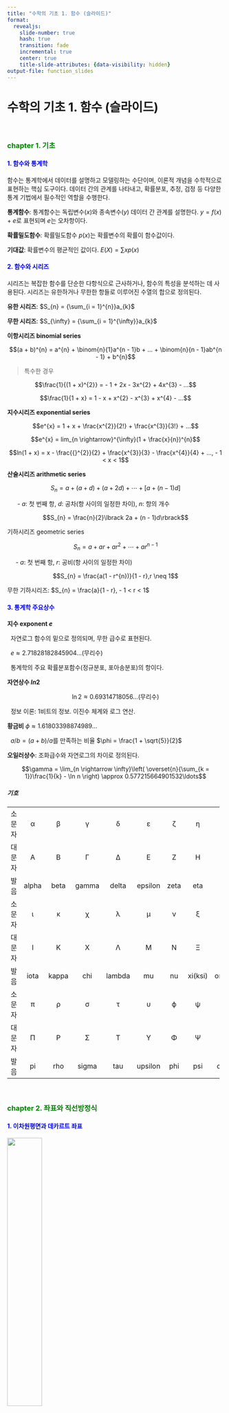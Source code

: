 ```yaml
---
title: "수학의 기초 1. 함수 (슬라이드)"
format:
  revealjs:
    slide-number: true
    hash: true
    transition: fade
    incremental: true
    center: true
    title-slide-attributes: {data-visibility: hidden}
output-file: function_slides
---
```


# 수학의 기초 1. 함수 (슬라이드)

<br>

### <span style="color:green">chapter 1. 기초</span>

#### <span style="color:blue">1. 함수와 통계학</span>


함수는 통계학에서 데이터를 설명하고 모델링하는 수단이며, 이론적 개념을 수학적으로 표현하는 핵심 도구이다. 데이터 간의 관계를 나타내고, 확률분포, 추정, 검정 등 다양한 통계 기법에서 필수적인 역할을 수행한다.

**통계함수**: 통계함수는 독립변수($x$)와 종속변수($y$) 데이터 간 관계를 설명한다. $y = f(x) + e$로 표현되며 $e$는 오차항이다.

**확률밀도함수**: 확률밀도함수 $p(x)$는 확률변수의 확률이 함수값이다.

**기대값**: 확률변수의 평균적인 값이다. $E(X) = \sum xp(x)$

#### <span style="color:blue"> 2. 함수와 시리즈</span>

시리즈는 복잡한 함수를 단순한 다항식으로 근사하거나, 함수의 특성을 분석하는 데 사용된다. 시리즈는 유한하거나 무한한 항들로 이루어진 수열의 합으로 정의된다.

**유한 시리즈**: $S_{n} = {\sum_{i = 1}^{n}}a_{k}$

**무한 시리즈**: $S_{\infty} = {\sum_{i = 1}^{\infty}}a_{k}$

**이항시리즈 binomial series**

$$(a + b)^{n} = a^{n} + \binom{n}{1}a^{n - 1}b + ... + \binom{n}{n - 1}ab^{n - 1} + b^{n}$$

> 특수한 경우 

$$\frac{1}{(1 + x)^{2}} = - 1 + 2x - 3x^{2} + 4x^{3} - ...$$ 

$$\frac{1}{1 + x} = 1 - x + x^{2} - x^{3} + x^{4} - ...$$

**지수시리즈 exponential series**

$$e^{x} = 1 + x + \frac{x^{2}}{2!} + \frac{x^{3}}{3!} + ...$$

$$e^{x} = lim_{n \rightarrow}^{\infty}(1 + \frac{x}{n})^{n}$$

$$ln(1 + x) = x - \frac{{}^{2}}{2} + \frac{x^{3}}{3} - \frac{x^{4}}{4} + ..., - 1 < x < 1$$

**산술시리즈 arithmetic series**

$$S_{n} = a + (a + d) + (a + 2d) + \cdots + \lbrack a + (n - 1)d\rbrack$$

&nbsp; &nbsp; &nbsp; - $a$: 첫 번째 항, $d$: 공차(항 사이의 일정한 차이), $n$: 항의 개수

$$S_{n} = \frac{n}{2}\lbrack 2a + (n - 1)d\rbrack$$

기하시리즈 geometric series

$$S_{n} = a + ar + ar^{2} + \cdots + ar^{n - 1}$$

&nbsp; &nbsp; &nbsp;- $a$: 첫 번째 항, $r$: 공비(항 사이의 일정한 차이)

$$S_{n} = \frac{a(1 - r^{n})}{1 - r},r \neq 1$$

무한 기하시리즈: $S_{n} = \frac{a}{1 - r}, - 1 < r < 1$

#### <span style="color:blue"> 3. 통계학 주요상수</span>

**지수 exponent $e$**

&nbsp; 자연로그 함수의 밑으로 정의되며, 무한 급수로 표현된다.

&nbsp; $e \approx 2.71828182845904\ldots$(무리수)

&nbsp; 통계학의 주요 확률분포함수(정규분포, 포아송분포)의 항이다.

**자연상수 $ln2$**

$$\ln 2 \approx 0.69314718056\ldots \text{(무리수)}$$

&nbsp; 정보 이론: 1비트의 정보. 이진수 체계와 로그 연산.

**황금비** $\phi \approx 1.61803398874989\ldots$

&nbsp; $a/b = (a + b)/a$를 만족하는 비율 $\phi = \frac{1 + \sqrt{5}}{2}$

**오일러상수**: 조화급수와 자연로그의 차이로 정의된다.

$$\gamma = \lim_{n \rightarrow \infty}\left( \overset{n}{\sum_{k = 1}}\frac{1}{k} - \ln n \right) \approx 0.577215664901532\ldots$$

##### 기호

  -------- ------- ------- -------- -------- --------- ------- --------- ---------
   소문자     α       β       γ        δ         ε        ζ        η         θ

   대문자     Α       Β       Γ        Δ         Ε        Ζ        Η         Θ

    발음    alpha   beta    gamma    delta    epsilon   zeta      eta      theta

   소문자     ι       κ       χ        λ         μ        ν        ξ         ο

   대문자     Ι       Κ       Χ        Λ         Μ        Ν        Ξ         Ο

    발음    iota    kappa    chi     lambda     mu       nu     xi(ksi)   omicron

   소문자     π       ρ       σ        τ         υ        ϕ        ψ         ω

   대문자     Π       Ρ       Σ        Τ         Υ        Φ        Ψ         Ω

    발음     pi      rho    sigma     tau     upsilon    phi      psi      omega
  -------- ------- ------- -------- -------- --------- ------- --------- ---------

<br>

### <span style="color:green">chapter 2. 좌표와 직선방정식</span>

#### <span style="color:blue"> 1. 이차원평면과 데카르트 좌표</span>

![](images/데카르트.png){fig-align="center" width="40%"}

이차원 평면에서 모든 점은 숫자 좌표로 coordinate 표현할 수 있으며,
점들의 집합으로 이루어진 선이나 곡선은 좌표방정식으로 나타낼 수 있다.
이를 위해 이차원 평면에는 두 개의 직선이 설정된다.. 수평선인 $x$-축
axis과 수직선인 $y$-축이다. 이 두 직선은 원점에서 직각으로 교차하며,
원점은 두 축의 기준점이 된다.

원점을 기준으로 $x$-축에서 $a$만큼, $y$-축에서 $b$만큼 떨어진 점의
좌표는 $(a,b)$로 표기된다. 이러한 표기 방식은 데카르트 좌표라고 한다.
여기서 $a$와 $b$는 각각 $x$-좌표와 $y$-좌표를 나타내며, 이 값들은 모두
실수 값으로 구성된다.

데카르트 Cartesian 좌표계는 이차원 평면에서 점의 위치를 명확하고
직관적으로 나타내는 데 사용되며, 수학적 분석 및 응용의 기초가 된다. 이를
활용하면 점, 선, 곡선, 그리고 다양한 기하학적 형태를 방정식으로
표현하고, 이를 통해 여러 문제를 해결할 수 있다.

#### <span style="color:blue"> 2. 직선과 증가</span>

##### 직선

두 점을 가장 짧은 거리로 연결하는 선을 직선이라고 한다. 직선은 두 점
사이의 최단 경로로 정의되며, 그 위에는 무수히 많은 점이 존재한다.
좌표평면에서 직선은 중요한 기하학적 구조로, 점과 점 사이의 관계를
나타내는 기본 도구이다.

##### 증가량 (Increment)

![](images/증가량.png){fig-align="center" width="40%"}

좌표평면에서 두 점 $(x_{1},y_{1})$과 $(x_{2},y_{2})$의 이동을 고려할 때,
x-좌표와 y-좌표의 변화량을 각각 증가량이라고 한다.

x-좌표의 증가량: $\Delta x = x_{2} - x_{1}$

y-좌표의 증가량: $\Delta y = y_{2} - y_{1}$

증가량의 부호와 크기는 두 점의 좌표 차이에 의해 결정되며, x-좌표나
y-좌표의 변화 방향을 나타낸다.

##### 기울기 slope

증가량은 두 점을 지나는 직선의 기울기를 계산하는 데 활용된다. 기울기 m은
두 점 사이의 x-좌표의 증가량에 대한 y-좌표의 증가량의 비율로 정의되며,
다음과 같은 식으로 표현된다:

$$m = \frac{\Delta y}{\Delta x} = \frac{y_{2} - y_{1}}{x_{2} - x_{1}},\Delta x \neq 0$$

&nbsp; &nbsp; - $m > 0$: 직선이 오른쪽으로 올라간다.

&nbsp; &nbsp; - $m < 0$: 직선이 오른쪽으로 내려간다.

&nbsp; &nbsp; - $m = 0$: 직선이 수평이다.

&nbsp; &nbsp; - $m$이 정의되지 않음 ($\Delta x = 0$): 직선이 수직이다.

##### 수평 parallel과 수직 perpendicular

두 직선 $L_{1}$과 $L_{2}$의 기울기가 동일하면, 즉 $m_{1} = m_{2}$이면 두
직선은 서로 평행 하다고 한다. 이 경우, 두 직선은 교차하지 않으며, 동일한
방향으로 뻗어 있다.

두 직선 $L_{1}$과 $L_{3}$의 기울기의 곱이 -1이면, 즉
$m_{1} \cdot m_{2} = - 1$이면 두 직선은 서로 수직하다고 한다. 이는 두
직선이 교차할 때 $90^{\circ}$의 각을 이루는 경우이다.

##### 3. 직선 방정식 linear equation

직선 방정식은 직선 위의 모든 점의 좌표를 만족하며, 직선 이외의 점의
좌표에서는 만족하지 않는 방정식이다. 좌표평면에서 직선은 절편
intercept과 기울기 slope를 이용해 다음과 같은 일반적인 형태로 표현된다.
$y = bx + a$

- $b$: 직선의 기울기, $a$: y-축과 교차하는 절편

##### 직선 구성요소

기울기 $b$는 직선이 얼마나 가파르게 증가하거나 감소하는지를 나타내며,
x-좌표의 변화량에 대한 y-좌표의 변화량의 비율로 정의된다:

$$b = \frac{\Delta y}{\Delta x}$$

&nbsp; &nbsp; - b \> 0: 직선이 오른쪽으로 올라간다.

&nbsp; &nbsp; - b \< 0: 직선이 오른쪽으로 내려간다.

&nbsp; &nbsp; - b = 0: 직선이 수평이다.

절편 a는 직선이 y-축과 만나는 점의 y-좌표를 나타낸다. x = 0일 때, 직선
방정식에서 y = a가 된다.

##### 수평선 horizontal line

기울기 b = 0인 경우, 직선은 수평선이 된다. 이러한 직선의 방정식은
$y = a$이다. 이 직선은 x-축과 평행하며, y-축 상에서 y = a를 지난다.

##### 수직선 vertical line

y-축과 평행한 직선의 방정식으로 $x = c$이다. 이 직선은 x-축과 x = c에서
교차한다. 기울기가 정의되지 않으며, 수직선은 y-축과 항상 평행하다.

<br>

### <span style="color:green">chapter 3. 함수란?</span>

#### <span style="color:blue"> 1. 함수 정의</span>

함수는 두 집합 사이의 특정 규칙에 따라 값을 대응시키는 관계를 나타낸다.
함수는 정의역과 치역으로 구성되며, 정의역의 각 원소에 대해 치역의 단
하나의 원소만 대응된다. 이를 통해 y가 x에 의해 결정된다고 표현하며,
수학적으로 다음과 같이 나타낸다. $y = f(x)$

이는 ["]{dir="rtl"}y는 x의 함수이다"라고 읽는다.

![](images/함수1.png)

**정의역 domain**: 정의역은 함수에서 x가 가질 수 있는 값들의 집합을 말한다. 즉, 함수 f(x)가 유효하게 정의될 수 있는 모든 입력값의 집합이다.

**치역 range**: 치역은 함수가 출력할 수 있는 값들의 집합이다. 정의역의 원소 x가 함수 f를
통해 출력되는 값 y = f(x)의 모임이 치역이다.

**대응 규칙**: 함수는 정의역의 각 원소를 치역의 한 원소에 대응시키는 규칙을 가지고
있다. 각 정의역의 값 x는 치역에서 정확히 하나의 값 y에 대응해야 한다. (2)번은 동일 x-값에 대하여 2개 y-값이 대응되므로 함수가 아니고 다른 모든
것은 함수이다.

![](images/함수2.png){fig-align="center"}

#### <span style="color:blue"> 2. 우함수와 기함수 </span>

**우함수 even function**: 함수 $f(x)$가 다음 조건을 만족하면 우함수라 한다.

$$f( - x) = f(x)\text{모든}x \in \text{정의역(domain)}$$

우함수는 y-축을 기준으로 대칭적이다. 즉, 그래프의 왼쪽 부분을 y-축을 따라 접으면 오른쪽 부분과 정확히 일치한다.

**기함수 odd function**: 함수 $f(x)$가 다음 조건을 만족하면 기함수라 정의한다.

$$f( - x) = - f(x)\text{모든}x \in \text{정의역(domain)}$$

기함수는 원점을 기준으로 대칭적이다. 즉, 그래프를 원점을 중심으로 180° 회전시키면 동일한 모양이 된다.


#### <span style="color:blue"> 3. 함수 종류</span>

##### \(1) 함성함수 Composite Function

합성함수는 두 함수 f(x)와 g(x)가 주어졌을 때, 함수 g(x)의 출력값이 함수
f(x)의 입력값으로 사용되는 새로운 함수이다. 이를 다음과 같이 나타낸다.
$(f \circ g)(x) = f(g(x))$

&nbsp; &nbsp; - g(x): 먼저 적용되는 함수.

&nbsp; &nbsp; - f(x): g(x)의 출력값을 입력값으로 사용하는 함수.

&nbsp; &nbsp; - $(f \circ g)(x)$: f(x)와 g(x)의 합성함수.

합성함수 $(f \circ g)(x)$의 정의역은 g(x)와 f(x)가 동시에 유효하게
정의되는 입력값으로 구성된다. 즉, x는 g(x)의 정의역에 속하고, g(x)의
출력값은 f(x)의 정의역에 속해야 한다.

$(f \circ g)(x)$는 다음 두 단계를 거친다:

&nbsp; &nbsp; - 먼저 x에 대해 g(x)를 계산하고 그런 다음, f(x)에 g(x)를 대입하여 f(g(x))를 계산한다.

$$f(x) = 2x + 1,g(x) = x^{2}$$

$$f(g(x)) = f(x^{2}) = 2x^{2} + 1$$

$$g(f(x)) = g(2x + 1) = (2x + 1)^{2}$$

##### \(2) 절대값 함수

숫자 x의 절대값(absolute value)은 x의 크기(거리를 나타냄)를 의미하며,
항상 0 이상의 값을 가진다. 절대값은 다음과 같이 정의된다.

$$|x| = \{\begin{matrix}
x, & \text{if}x \geq 0 \\
 - x, & \text{if}x < 0
\end{matrix}$$

절대값은 숫자 x와 0 사이의 거리로 해석된다. 절대값의 결과는 항상
양수이거나 0이다.

##### \(3) 정수함수 integer function

정수 함수는 숫자 x를 넘지 않는 최대 정수를 반환하는 함수이다. 이를
바닥함수 floor function라고도 하며, 다음과 같이 정의된다.

$$\lfloor x\rfloor = \text{최대 정수}n\text{such that}n \leq x$$

&nbsp; &nbsp; - $\lfloor x\rfloor$: x를 넘지 않는 가장 큰 정수.

&nbsp; &nbsp; - $\lfloor x\rfloor$는 항상 $n \leq x < n + 1$을 만족한다.

#### <span style="color:blue"> 4. 함수의 사칙연산</span>

두 함수 f(x)와 g(x)가 주어졌을 때, 이들 함수에 대해 덧셈, 뺄셈, 곱셈,
나눗셈과 같은 사칙연산을 정의할 수 있다. 각 연산은 정의역에서 두 함수의
값에 기반하여 계산된다.

**함수의 덧셈/뺄셈**: $$(f \pm g)(x) = f(x) \pm g(x)$$

- 정의역: f(x)와 g(x)가 동시에 정의된 구간.

- 결과: f(x)의 값과 g(x)의 값을 더한(뺀) 결과.

**함수의 곱셈**: $$(f \cdot g)(x) = f(x) \cdot g(x)$$

- 정의역: f(x)와 g(x)가 동시에 정의된 구간.

- 결과: f(x)와 g(x)의 값을 곱한 결과.

**함수의 나눗셈**: $$\left( \frac{f}{g} \right)(x) = \frac{f(x)}{g(x)},g(x) \neq 0$$

- 정의역: f(x)와 g(x)가 동시에 정의되고, $g(x) \neq 0$인 구간.

- 결과: f(x)의 값을 g(x)의 값으로 나눈 결과.

### <span style="color:green">chapter 4. 함수의 응용 및 극한</span>

#### <span style="color:blue"> 1. 함수의 통계 응용</span>

##### \(1) 확률밀도함수 $f(x)$

연속형확률변수의 분포를 나타내는 함수로, 특정 구간 내에서 값이 나타날
확률의 상대적인 가능성을 표현한다.

&nbsp; &nbsp; - 확률밀도함수 정의: $f(x) \geq 0,\int_{- \infty}^{\infty}f(x)dx = 1$

&nbsp; &nbsp; - 정규분포의 확률밀도함수:
  $f(x) = \frac{1}{\sqrt{2\pi\sigma^{2}}}e^{- \frac{(x - \mu)^{2}}{2\sigma^{2}}}$

&nbsp; &nbsp; - 데이터의 분포, 확률 계산 $P(a \leq X \leq b) = \int_{a}^{b}f(x)dx$

##### \(2) 누적확률밀도함수

확률변수가 특정 값 이하일 확률을 나타내는 함수이다.

- 누적확률밀도함수 정의:
  $F(x) = P(X \leq x) = \int_{- \infty}^{x}f(t)dt$

- 정규분포 CDF:
  $F(x) = \frac{1}{2}\left\lbrack 1 + \text{erf}\left( \frac{x - \mu}{\sqrt{2}\sigma} \right) \right\rbrack$

- 분위수 결정: $P(X \leq x_{p}) = p$ 만족하는 $X_{p}$를 찾음.

##### \(3) 회귀모형

함수는 독립변수와 종속변수 간의 관계를 모델링하는 데 사용된다.
회귀모형은 함수 형태로 데이터의 추세를 설명한다.

&nbsp; &nbsp; - 선형회귀: $y = \beta_{0} + \beta_{1}x + \epsilon$

&nbsp; &nbsp; - 비선형 회귀: $y = ae^{bx} + \epsilon$

&nbsp; &nbsp; - 변수 간 관계 분석, 예측 모델 구축

##### \(4) 생존분석

생존분석에서는 생존시간 분포를 분석하는 데 함수가 사용된다.

- 생존survival 함수: $S(t) = P(T > t) = 1 - F(t)$

- 위험hazard 함수: $h(t) = \frac{f(t)}{S(t)}$

- 제품 수명 분석, 의료 데이터에서 생존 확률 평가

##### \(5) 시계열분석

함수는 시간에 따른 데이터의 변화를 모델링하고 분석하는 데 사용된다.

- 자기회귀 모델:
  $X_{t} = \phi_{1}X_{t - 1} + \phi_{2}X_{t - 2} + \cdots + \epsilon_{t}$

- 주식 시장 예측, 온도 변화 모델링.

##### \(6) 함수와 몬테카를로 시뮬레이션

함수는 확률 분포로부터 난수를 생성하여 복잡한 통계 문제를 해결하는 데
사용된다.

- $\pi$ 값 추정:
  $f(x) = \sqrt{1 - x^{2}},\text{for}x \in \lbrack 0,1\rbrack$

#### <span style="color:blue"> 2. 함수의 극한</span>

##### \(1) 극한 정의

임의의 $\varepsilon > 0$가 주어졌을 때, 모든 $x$가 특정 값 $a$에 충분히
가까워질 때 $(0 < |x - a| < \delta),f(x)$가 특정 값 $L$에 가까워진다면,
함수 $f(x)$의 극한은 존재하며 그 극한값은 $L$이라고 정의한다. 이를
수학적으로 표현하면 $\lim_{x \rightarrow a}f(x) = L$ 이다.

- $\varepsilon$: $f(x)$와 $L$사이의 허용 오차.

- $\delta$: $x$와 $a$ 사이의 거리 제한.

**엄밀한 정의** 
($\varepsilon - \delta$정의)$\forall\varepsilon > 0,\exists\delta > 0\text{such that}0 < |x - a| < \delta \Longrightarrow |f(x) - L| < \varepsilon$이
의미는 $x$와 $a$에 충분히 가까워지면 $(|x - a| < \delta)$ 함수 $f(x)$의
값이 $L$에 충분히 가까워짐 $(|f(x) - L| < \varepsilon)$을 보장한다.

##### \(2) 함수값과 극한값

함수값 $f(a)$는 함수가 특정 점 $x = a$에서 실제로 가지는 값이다. 반면,
극한값 $\lim_{x \rightarrow a}f(x)$는 $x$가 $a$에 가까워질 때 $f(x)$가
수렴하는 값을 나타낸다. 함수값과 극한값은 다를 수 있으며, 함수가
$x = a$에서 정의되지 않아도 극한값은 존재할 수 있다.

**함수값 $f(a) = k$**: 함수가 $x = a$에서 정의되어 있다면 $f(a)$는 $k$, 특정 값을 가진다.

**극한값**: 극한값은 좌극한(left-hand limit)과 우극한(right-hand limit)에 따라
달라질 수 있다:

&nbsp; &nbsp; - 좌극한 $L_{2}$: $\lim_{x \rightarrow a^{-}}f(x) = L_{2}$

&nbsp; &nbsp; - 우극한 $L_{1}$: $\lim_{x \rightarrow a^{+}}f(x) = L_{1}$

&nbsp; &nbsp; - 전체 극한은 좌극한과 우극한이 동일할 때 존재한다,

##### \(3) 연속함수 정의

함수 $f(x)$가 $x = a$에서 연속하려면 다음 세 가지 조건을 모두 만족해야
한다:

&nbsp; 1\. $f(a)$가 정의되어 있어야 한다.

&nbsp; 2\. $\lim_{x \rightarrow a}f(x)$가 존재해야 한다.

&nbsp; 3\. 함수값과 극한값이 일치해야 한다. $\lim_{x \rightarrow a}f(x) = f(a)$

##### \(4) 극한 계산 규칙

**상수함수의 극한**: $\lim_{x \rightarrow a}c = c$, 상수 함수의 극한은 상수 자신이다.

**항등함수의 극한**: $$\lim_{x \rightarrow a}x = a$$

**선형성**: 극한 연산은 선형성을 가진다:

$$\lim_{x \rightarrow a}\lbrack f(x) \pm g(x)\rbrack = \lim_{x \rightarrow a}f(x) \pm \lim_{x \rightarrow a}g(x)$$

**곱셈**: 두 함수의 곱의 극한은 각 함수의 극한의 곱과 같다.

$$\lim_{x \rightarrow a}\lbrack f(x) \cdot g(x)\rbrack = \left( \lim_{x \rightarrow a}f(x) \right) \cdot \left( \lim_{x \rightarrow a}g(x) \right)$$

**나눗셈**: 두 함수의 나눗셈의 극한은 각 함수의 극한의 나눗셈과 같다 (분모가 0이
아닌 경우)

$$\lim_{x \rightarrow a}\frac{f(x)}{g(x)} = \frac{\lim_{x \rightarrow a}f(x)}{\lim_{x \rightarrow a}g(x)},\lim_{x \rightarrow a}g(x) \neq 0$$

**거듭제곱**

&nbsp; $\lim_{x \rightarrow a}\lbrack f(x)\rbrack^{n} = \left( \lim_{x \rightarrow a}f(x) \right)^{n}$,
여기서 $n$은 정수이다.

**루트**

&nbsp; $$\lim_{x \rightarrow a}\sqrt[n]{f(x)} = \sqrt[n]{\lim_{x \rightarrow a}f(x)},\text{if}\lim_{x \rightarrow a}f(x) \geq 0$$

**합성함수의 극한 (연쇄법칙)**: 만약 $g(x)$ 의 극한이 $a$로 접근할 때 $b$이고, $f(x)$가 $b$에서 연속이면

$\lim_{x \rightarrow a}f(g(x)) = f\left( \lim_{x \rightarrow a}g(x) \right)$
이다.

**L[']{dir="rtl"}Hôpital[']{dir="rtl"}s Rule의 정의**: 함수 f(x)와 g(x)가 x \\to a에서 각각 0/0 형태 또는 \\infty/\\infty
형태를 가지는 경우, 두 함수의 극한은 다음과 같이 계산할 수 있다:

$$\lim_{x \rightarrow a}\frac{f(x)}{g(x)} = \lim_{x \rightarrow a}\frac{f'(x)}{g'(x)},\text{if}\lim_{x \rightarrow a}\frac{f'(x)}{g'(x)}\text{exists.}$$

- 형태: $\frac{0}{0}$ 또는 $\frac{\infty}{\infty}$와 같은 불정형 형태를
  가져야 한다.

- 미분 가능성: $f(x)$와 $g(x)$는 $x \rightarrow a$에서 미분 가능해야
  한다.

- 분모의 도함수가 0이 아님: $g'(x) \neq 0$인 구간에서 적용 가능

- $\frac{0}{0}$ 형태:
  $\lim_{x \rightarrow 0}\frac{\sin(x)}{x} = \lim_{x \rightarrow 0}\frac{\cos(x)}{1} = \cos(0) = 1$

- $\frac{\infty}{\infty}$ 형태:
  $\lim_{x \rightarrow \infty}\frac{x}{e^{x}} = \lim_{x \rightarrow \infty}\frac{1}{e^{x}} = 0$

**무한대 있는 극한**: $x$가 무한대 $\infty$혹은 $- \infty$로 접근할 때 함수 $f(x)$의 극한을 구하는 규칙이다.

$$lim_{x \rightarrow \pm \infty}\frac{1}{x} = 0$$

$lim_{x \rightarrow \pm \infty}c = c$, $c$는 상수

함수가 분수의 형태를 가지면 분모의 가장 큰 $x$차수로 나누고 위의 규칙을
이용하면 된다.

**특정 함수의 극한**

- 지수 함수: $\lim_{x \rightarrow \infty}e^{- x} = 0$

- 삼각 함수: $\lim_{x \rightarrow 0}\frac{\sin(x)}{x} = 1$,
$\lim_{x \rightarrow 0}\frac{1 - \cos(x)}{x^{2}} = \frac{1}{2}$

- 로그 함수: $\lim_{x \rightarrow \infty}\ln(x) = \infty$

#### <span style="color:blue"> 3. 수렴 convergence</span>

**수렴의 정의**: 함수 $f(x)$ 또는 수열 $\{ a_{n}\}$가 특정 값에 수렴한다는 것은 극한값이 존재하며, 일정 값에 점점 가까워진다는 것을 의미한다.

**수열의 수렴**: 수열 $\{ a_{n}\}$이 $L$로 수렴한다면, 임의의 $\varepsilon > 0$에 대해 $n \geq N$ 일 때 다음 조건을 만족하는 $N$이 존재한다.

$|a_{n} - L| < \varepsilon$, 여기서 $L$은 수열의 극한값이다.

**함수의 수렴**: 함수 $f(x)$가 $L$로 수렴하면, $x \rightarrow a$에서
$\lim_{x \rightarrow a}f(x) = L$

**수렴의 성질**

- 수열이나 함수가 수렴하면 극한값은 유일하다.

- 수렴하는 함수나 수열은 경계값을 가지며, 점점 극한값에 가까워진다.

**극한과 수렴의 차이**

- 극한은 특정 값에 접근하는 경향을 나타내며, 함수나 수열이 특정 점에서 어떻게 동작 하는지 설명한다.

- 수렴은 극한값이 존재하고 일정 값에 점점 가까워지는 성질을 나타낸다.

#### <span style="color:blue"> 4. 확률수렴과 분포수렴</span>

##### \(1) 확률수렴 (Convergence in Probability)

확률변수의 열 $\{ X_{n}\}$이 확률변수 $X$에 확률수렴한다는 것은, 임의의
$\varepsilon > 0$에 대해 다음 조건을 만족하는 $n \rightarrow \infty$가
존재함을 의미한다.
$\lim_{n \rightarrow \infty}P(|X_{n} - X| \geq \varepsilon) = 0$

&nbsp; - 표기: $X_{n}\overset{P}{\rightarrow}X$

**해석**: 확률적으로 $|X_{n} - X|$가 작아질 가능성이 1에 가까워짐을 나타낸다. 즉,
$X_{n}$과 $X$가 점점 ["]{dir="rtl"}가까워진다"고 해석할 수 있다.

**성질**

- 확률수렴의 유일성: 극한값 $X$는 유일하다.

- 확률수렴과 함수: $X_{n}\overset{P}{\rightarrow}X$이고 $g(x)$가 연속
함수라면 $g(X_{n})\overset{P}{\rightarrow}g(X)$

**통계학 응용**: (추정량의 일치성) 추정량 ${\widehat{\theta}}_{n}$이 모수 $\theta$에 확률수렴하면 ${\widehat{\theta}}_{n}$은 일치추정량이다. 법칙의 수렴: 큰
수의 약법칙은 확률수렴으로 표현된다:

$${\overline{X}}_{n}\overset{P}{\rightarrow}\mu$$

##### \(2) 분포수렴 (Convergence in Distribution)

확률변수의 수열 $\{ X_{n}\}$이 확률변수 $X$에 분포수렴한다는 것은, 모든
연속점 $x$에서 누적분포함수(FDF) $F_{X_{n}}(x)$가 $F(x)$로 수렴함을
의미한다. $\lim_{n \rightarrow \infty}F_{X_{n}}(x) = F_{X}(x),\forall x$
$F_{X}(x)$에서 연속함수.

&nbsp; 표기: $X_{n}\overset{\mathcal{D}}{\rightarrow}X$

**해석**: 분포수렴은 $X_{n}$의 분포가 $X$의 분포로 점점 가까워지는 것을 의미한다.
개별적인 실현값이 아니라 분포 전체의 형태를 고려한다.

**성질**

- 연속성: 분포수렴은 누적분포함수의 연속점에서 정의된다.

- 함수와 분포수렴: $X_{n}\overset{\mathcal{D}}{\rightarrow}X$이고
    $g(x)$ 가 연속 함수라면 $g(X_{n})\overset{\mathcal{D}}{\rightarrow}g(X)$ 이다.

**응용**: 중심 극한 정리: 표본 평균이 정규분포로 수렴하는 현상은 분포수렴으로
나타낸다. $\sqrt{n}({\overline{X}}_{n} - \mu)\overset{\mathcal{D}}{\rightarrow}N(0,\sigma^{2})$

##### \(3) 확률수렴과 분포수렴의 관계

**확률수렴 → 분포수렴**

$$X_{n}\overset{P}{\rightarrow}X \Longrightarrow X_{n}\overset{\mathcal{D}}{\rightarrow}X$$

**분포수렴 ≠ 확률수렴**

&nbsp; 분포수렴이 확률수렴을 보장하지 않는다. 예를 들어,
$X_{n} \sim U( - n,n)$은 $X = 0$에 분포수렴하나 확률수렴하지 않는다.


